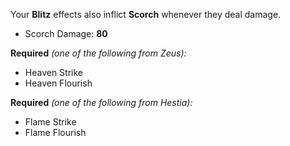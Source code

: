 Your **Blitz** effects also inflict **Scorch** whenever they deal damage.

- Scorch Damage: **80**

**Required** _(one of the following from Zeus):_

- Heaven Strike
- Heaven Flourish

**Required** _(one of the following from Hestia):_

- Flame Strike
- Flame Flourish
